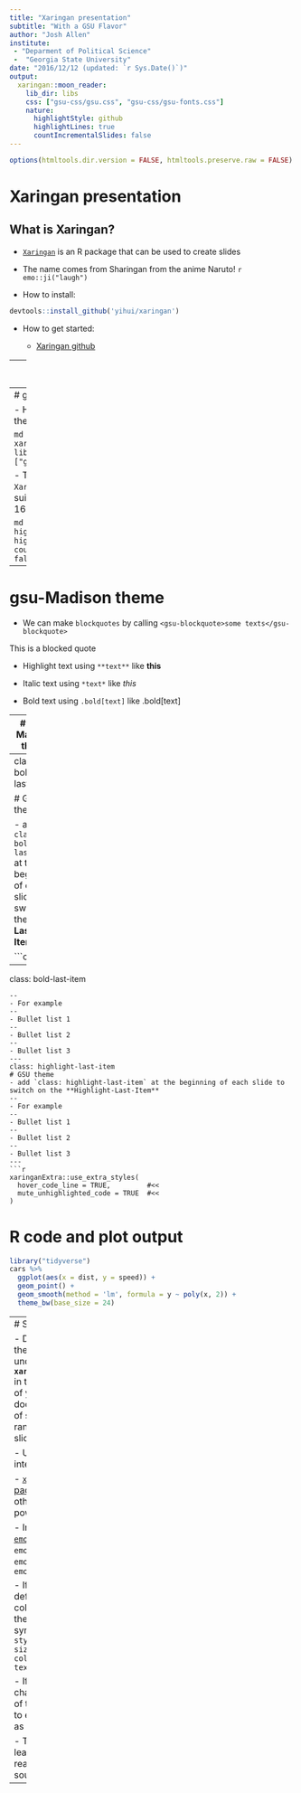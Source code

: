 ```yaml
---
title: "Xaringan presentation"
subtitle: "With a GSU Flavor"
author: "Josh Allen"
institute: 
 - "Deparment of Political Science"
 -  "Georgia State University"
date: "2016/12/12 (updated: `r Sys.Date()`)"
output:
  xaringan::moon_reader:
    lib_dir: libs
    css: ["gsu-css/gsu.css", "gsu-css/gsu-fonts.css"]
    nature:
      highlightStyle: github
      highlightLines: true
      countIncrementalSlides: false
---
```


```r
options(htmltools.dir.version = FALSE, htmltools.preserve.raw = FALSE)
```

# Xaringan presentation

## What is Xaringan?

- [`Xaringan`](https://github.com/yihui/xaringan) is an R package that can be used to create slides

- The name comes from Sharingan from the anime Naruto! `r emo::ji("laugh")`

- How to install:

```r
devtools::install_github('yihui/xaringan')
```

- How to get started:

    - [Xaringan github](https://github.com/yihui/xaringan)

---
# Xaringan presentation

- Here are some great tutorials:

  - [Xaringan github](https://github.com/yihui/xaringan)

  - [Yihui's tutorial](https://slides.yihui.org/xaringan/#1)
  
  - [Making Slides in the Tada!-verse](https://apreshill.github.io/data-vis-labs-2018/slides/06-slides_xaringan.html#1)
  
  - [Making slides in R Markdown](http://arm.rbind.io/slides/xaringan.html#1)

- Some useful extensions for `Xaringan`

  - [`xaringanExtra` R package](https://github.com/gadenbuie/xaringanExtra)
  
  - [`xaringanthemer` R packge](https://pkg.garrickadenbuie.com/xaringanthemer/index.html)
  
  - [Xaringan Gallery](https://xaringan.gallery/)
  
  - [`DT` R package for interactive tables](https://rstudio.github.io/DT/)


---
# gsu-Madison theme

- How to enable the gsu theme:

```md
output:
  xaringan::moon_reader:
    lib_dir: libs
    css: ["gsu", "gsu-fonts"]
```

- The GSU theme for `Xaringan` presentation is suitable to work with a 16:9 aspect ratio

```md
nature:
  highlightStyle: github
  highlightLines: true
  countIncrementalSlides: false
  ratio: "16:9"
```

---
# gsu-Madison theme

- We can make `blockquotes` by calling `<gsu-blockquote>some texts</gsu-blockquote>`

<gsu-blockquote>This is a blocked quote</gsu-blockquote> 

- Highlight text using `**text**` like **this**

- Italic text using `*text*` like *this*

- Bold text using `.bold[text]` like .bold[text]

---
# gsu-Madison theme

- We can change the color of any text by using `.color[text]`. I prepared three color palettes for the users. 

  - [GSU palette](https://brand.wisc.edu/web/colors/): `.gsu-blue[text]`,`.gsu-dark[text]`,`.gsu-gray-blue[text]`,`.gsu-gray-darker[text]`, `.gsu-gray-darkest[text]`, `.gsu-anchor-color[text]`
  - .gsu-blue[gsu blue], .gsu-dark[gsu dark], .gsu-gray-blue[gsu gray blue], .gsu-gray-darker[gsu gray darker], .gsu-gray-darkest[gsu gray darkest], .gsu-anchor-color[gsu anchor]

  - Palette 1: `.p1-yellow[text]`, `.p1-orange[text]`, `.p1-darkred[text]`, `.p1-purple[text]`
  - .p1-yellow[text], .p1-orange[text], .p1-darkred[text], .p1-purple[text]
  
  - Palette 2: `.p2-green[text]`, `.p2-blue[text]`, `.p2-yellow[text]`, `.p2-red[text]`
  - .p2-green[text], .p2-blue[text], .p2-yellow[text], .p2-red[text]


---
class: bold-last-item

# GSU theme

- add `class: bold-last-item` at the beginning of each slide to switch on the **Bold-Last-Item**

```css
---
class: bold-last-item
```
--
- For example
--
- Bullet list 1
--
- Bullet list 2
--
- Bullet list 3
---
class: highlight-last-item
# GSU theme
- add `class: highlight-last-item` at the beginning of each slide to switch on the **Highlight-Last-Item**
--
- For example
--
- Bullet list 1
--
- Bullet list 2
--
- Bullet list 3
---
```r
xaringanExtra::use_extra_styles(
  hover_code_line = TRUE,         #<<
  mute_unhighlighted_code = TRUE  #<<
)
```
# R code and plot output

```r
library("tidyverse")
cars %>% 
  ggplot(aes(x = dist, y = speed)) + 
  geom_point() + 
  geom_smooth(method = 'lm', formula = y ~ poly(x, 2)) + 
  theme_bw(base_size = 24) 
```

---
# Some Tips

- Do not forget to try the option **`yolo: true`** under **`xaringan::moon_reader`** in the YAML metadata of your R Markdown document. A picture of smiling Karl will be randomly insert in the slides.

- Use [`DT`](https://rstudio.github.io/DT/) for interactive tables.

- [`xaringanExtra` R package](https://github.com/gadenbuie/xaringanExtra) has many other additional and powerful features.

- Insert emoji by using [`emo`](https://github.com/hadley/emo) R package `r emo::ji("thinking")` `r emo::ji("laugh")` `r emo::ji("+1")`



- If you don't like the default font size and color, you can change them by using html syntax `<span style='font-size:55pt; color:#cc0033'> some text! </span>`

- If you want to change any elements of this theme, feel free to edit the source file as you like.

- The best way to learn about `Xaringan` is reading other people's source codes.

---